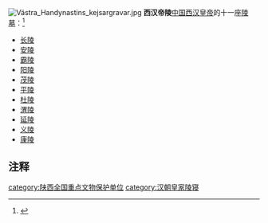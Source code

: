{{文物保护单位
| 级别 = 全国
| 名称 = 西汉帝陵
| 编号 = 5-183
| 图片 = Maoling.JPG
| 分类 = 古墓葬
| 时代 = [[西汉|西汉]]
| 所在 = [[陕西省|陕西省]][[咸阳市|咸阳市]] [[西安市|西安市]]
| 登录 = 2001年
| Cat = 陕西全国重点文物保护单位
}}
[[File:Västra_Handynastins_kejsargravar.jpg|thumb]]
'''西汉帝陵'''[[中国|中国]][[西汉|西汉]][[皇帝|皇帝]]的十一座[[陵墓|陵墓]]：<ref>{{cite web|author=考古|title=西汉帝陵选址研究|url=http://www.cnki.net/KCMS/detail/detail.aspx?QueryID=64&CurRec=3&recid=&filename=KAGU201111010&dbname=CJFD2011&dbcode=CJFQ&pr=&urlid=&yx=&v=Mjc2MTFOcm85RVpJUjhlWDFMdXhZUzdEaDFUM3FUcldNMUZyQ1VSTDZmYitabkZDbmhVci9OTGl6TWU3RzRIOUQ=|accessdate=2011年11期}}{{Dead link|date=2018年6月 |bot=InternetArchiveBot |fix-attempted=no }}</ref>
*[[汉长陵|长陵]]
*[[汉安陵|安陵]]
*[[汉霸陵|霸陵]]
*[[汉阳陵|阳陵]]
*[[汉茂陵|茂陵]]
*[[汉平陵|平陵]]
*[[汉杜陵|杜陵]]
*[[汉渭陵|渭陵]]
*[[汉延陵|延陵]]
*[[汉义陵|义陵]]
*[[汉康陵|康陵]]

==注释==
<references/>

{{Chinese building-stub}}
{{Emperors tomb in Han}}
{{陕西全国重点文物保护单位}}

[[category:陕西全国重点文物保护单位|category:陕西全国重点文物保护单位]]
[[category:汉朝皇家陵寝|category:汉朝皇家陵寝]]